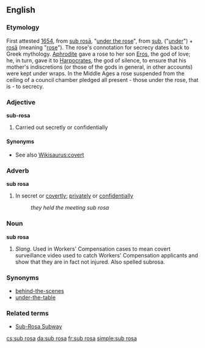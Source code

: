 {{wikipedia}}
==English==

===Etymology===
First attested [[w:1654|1654]], from {{L.}} [[sub rosa#Latin|sub rosā]], "[[under the rose]]", from [[sub]], ("[[under]]") + [[rosa#Latin|rosā]] (meaning "[[rose]]"). The rose's connotation for secrecy dates back to Greek mythology. [[Aphrodite]] gave a rose to her son [[Eros]], the god of love; he, in turn, gave it to [[Harpocrates]], the god of silence, to ensure that his mother's indiscretions (or those of the gods in general, in other accounts) were kept under wraps. In the Middle Ages a rose suspended from the ceiling of a council chamber pledged all present - those under the rose, that is - to secrecy.

===Adjective===
'''sub-rosa'''

# Carried out secretly or confidentially

====Synonyms====
* See also [[Wikisaurus:covert]]

===Adverb===
'''sub rosa'''

#In secret or [[covertly]]; [[privately]] or [[confidentially]]
#: ''they held the meeting sub rosa''

===Noun===
'''sub rosa''' 
#''Slang''.  Used in Workers' Compensation cases to mean covert surveillance video used to catch Workers' Compensation applicants and show that they are in fact not injured.  Also spelled subrosa.

===Synonyms===
*[[behind-the-scenes]]
*[[under-the-table]]

===Related terms===
*[[Sub-Rosa Subway]]

[[cs:sub rosa]]
[[da:sub rosa]]
[[fr:sub rosa]]
[[simple:sub rosa]]